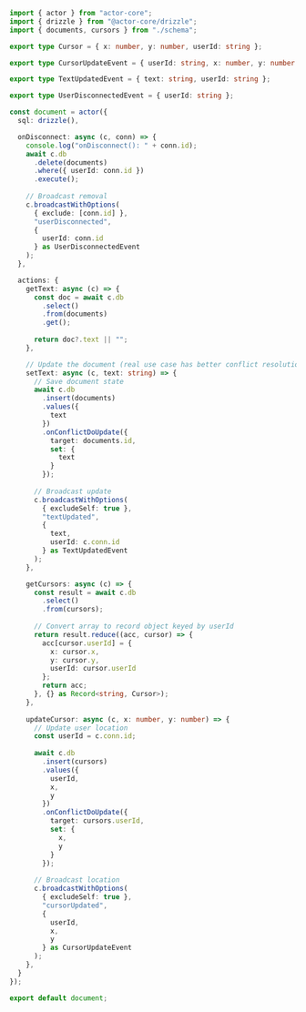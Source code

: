 ```typescript
import { actor } from "actor-core";
import { drizzle } from "@actor-core/drizzle";
import { documents, cursors } from "./schema";

export type Cursor = { x: number, y: number, userId: string };

export type CursorUpdateEvent = { userId: string, x: number, y: number };

export type TextUpdatedEvent = { text: string, userId: string };

export type UserDisconnectedEvent = { userId: string };

const document = actor({
  sql: drizzle(),

  onDisconnect: async (c, conn) => {
    console.log("onDisconnect(): " + conn.id);
    await c.db
      .delete(documents)
      .where({ userId: conn.id })
      .execute();
    
    // Broadcast removal
    c.broadcastWithOptions(
      { exclude: [conn.id] },
      "userDisconnected",
      {
        userId: conn.id
      } as UserDisconnectedEvent
    );
  },

  actions: {
    getText: async (c) => {
      const doc = await c.db
        .select()
        .from(documents)
        .get();
      
      return doc?.text || "";
    },

    // Update the document (real use case has better conflict resolution)
    setText: async (c, text: string) => {
      // Save document state
      await c.db
        .insert(documents)
        .values({
          text
        })
        .onConflictDoUpdate({
          target: documents.id,
          set: {
            text
          }
        });
      
      // Broadcast update
      c.broadcastWithOptions(
        { excludeSelf: true },
        "textUpdated", 
        {
          text,
          userId: c.conn.id
        } as TextUpdatedEvent
      );
    },

    getCursors: async (c) => {
      const result = await c.db
        .select()
        .from(cursors);
      
      // Convert array to record object keyed by userId
      return result.reduce((acc, cursor) => {
        acc[cursor.userId] = {
          x: cursor.x,
          y: cursor.y,
          userId: cursor.userId
        };
        return acc;
      }, {} as Record<string, Cursor>);
    },
    
    updateCursor: async (c, x: number, y: number) => {
      // Update user location
      const userId = c.conn.id;
      
      await c.db
        .insert(cursors)
        .values({
          userId,
          x,
          y
        })
        .onConflictDoUpdate({
          target: cursors.userId,
          set: {
            x,
            y
          }
        });
      
      // Broadcast location
      c.broadcastWithOptions(
        { excludeSelf: true },
        "cursorUpdated", 
        {
          userId,
          x, 
          y
        } as CursorUpdateEvent
      );
    },
  }
});

export default document;
```